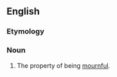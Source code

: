 ==English==

===Etymology===
{{suffix|en|mournful|ness}}

===Noun===
{{en-noun|-|+}}

# The property of being [[mournful]].